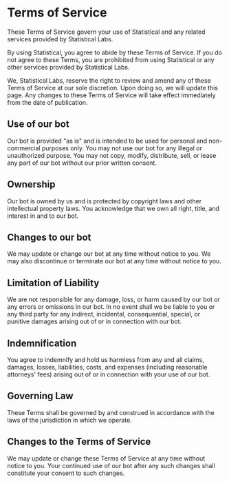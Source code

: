# Terms of Service

These Terms of Service govern your use of Statistical and any related services provided by Statistical Labs.

By using Statistical, you agree to abide by these Terms of Service. If you do not agree to these Terms, you are prohibited from using Statistical or any other services provided by Statistical Labs.

We, Statistical Labs, reserve the right to review and amend any of these Terms of Service at our sole discretion. Upon doing so, we will update this page. Any changes to these Terms of Service will take effect immediately from the date of publication.

## Use of our bot

Our bot is provided "as is" and is intended to be used for personal and non-commercial purposes only. You may not use our bot for any illegal or unauthorized purpose. You may not copy, modify, distribute, sell, or lease any part of our bot without our prior written consent.

## Ownership

Our bot is owned by us and is protected by copyright laws and other intellectual property laws. You acknowledge that we own all right, title, and interest in and to our bot.

## Changes to our bot

We may update or change our bot at any time without notice to you. We may also discontinue or terminate our bot at any time without notice to you.

## Limitation of Liability

We are not responsible for any damage, loss, or harm caused by our bot or any errors or omissions in our bot. In no event shall we be liable to you or any third party for any indirect, incidental, consequential, special, or punitive damages arising out of or in connection with our bot.

## Indemnification

You agree to indemnify and hold us harmless from any and all claims, damages, losses, liabilities, costs, and expenses (including reasonable attorneys' fees) arising out of or in connection with your use of our bot.

## Governing Law

These Terms shall be governed by and construed in accordance with the laws of the jurisdiction in which we operate.

## Changes to the Terms of Service

We may update or change these Terms of Service at any time without notice to you. Your continued use of our bot after any such changes shall constitute your consent to such changes.
